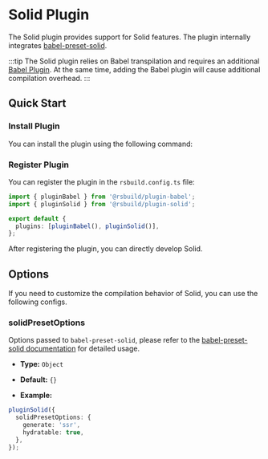 # Solid Plugin

The Solid plugin provides support for Solid features. The plugin internally integrates [babel-preset-solid](https://github.com/solidjs/solid/tree/main/packages/babel-preset-solid).

:::tip
The Solid plugin relies on Babel transpilation and requires an additional [Babel Plugin](/plugins/list/plugin-babel). At the same time, adding the Babel plugin will cause additional compilation overhead.
:::

## Quick Start

### Install Plugin

You can install the plugin using the following command:


<PackageManagerTabs command="add @rsbuild/plugin-solid -D" />

### Register Plugin

You can register the plugin in the `rsbuild.config.ts` file:

```ts title="rsbuild.config.ts"
import { pluginBabel } from '@rsbuild/plugin-babel';
import { pluginSolid } from '@rsbuild/plugin-solid';

export default {
  plugins: [pluginBabel(), pluginSolid()],
};
```

After registering the plugin, you can directly develop Solid.

## Options

If you need to customize the compilation behavior of Solid, you can use the following configs.

### solidPresetOptions

Options passed to `babel-preset-solid`, please refer to the [babel-preset-solid documentation](https://github.com/solidjs/solid/tree/main/packages/babel-preset-solid) for detailed usage.

- **Type:** `Object`

- **Default:** `{}`

- **Example:**

```ts
pluginSolid({
  solidPresetOptions: {
    generate: 'ssr',
    hydratable: true,
  },
});
```
